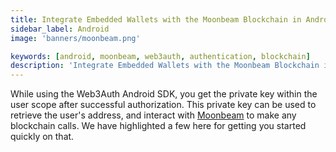 ```yaml
---
title: Integrate Embedded Wallets with the Moonbeam Blockchain in Android
sidebar_label: Android
image: 'banners/moonbeam.png'

keywords: [android, moonbeam, web3auth, authentication, blockchain]
description: 'Integrate Embedded Wallets with the Moonbeam Blockchain in Android | Embedded Wallets'
---
```



<SEO
  title="Integrate Embedded Wallets with the Moonbeam Blockchain in Android"
  description="Integrate Embedded Wallets with the Moonbeam Blockchain in Android | Embedded Wallets"
  image="https://web3auth.io/docs/banners/moonbeam.png"
  slug="/embedded-wallets/connect-blockchain/evm/moonbeam/android"
/>

While using the Web3Auth Android SDK, you get the private key within the user scope after successful authorization. This private key can be used to retrieve the user's address, and interact with [Moonbeam](https://moonbeam.network/networks/moonbeam/) to make any blockchain calls. We have highlighted a few here for getting you started quickly on that.

<EVMInteraction />
